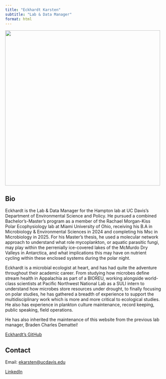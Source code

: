```yaml
---
title: "Eckhardt Karsten"
subtitle: "Lab & Data Manager"
format: html
---
```


![](images/eak_hs.jpg){fig-alt="Eckhardt Karsten" width=500px}

## Bio

Eckhardt is the Lab & Data Manager for the Hampton lab at UC Davis's Department of Environmental Science and Policy.
He pursued a combined Bachelor's-Master's program as a member of the Rachael Morgan-Kiss Polar Ecophysiology lab
at Miami University of Ohio, receiving his B.A in Microbiology & Environmental Sciences in 2024 and completing his
Msc in Microbiology in 2025. For his Master's thesis, he used a molecular network approach to understand what role
mycoplankton, or aquatic parasitic fungi, may play within the perrenially ice-covered lakes of the McMurdo Dry Valleys
in Antarctica, and what implications this may have on nutrient cycling within these enclosed systems during the polar 
night.

Eckhardt is a microbial ecologist at heart, and has had quite the adventure throughout their academic career. From studying how microbes define stream health in Appalachia as part of a BIOREU, working alongside world-class scientists 
at Pacific Northwest National Lab as a SULI intern to understand how microbes store resources under drought, to finally 
focusing on polar studies, he has gathered a breadth of experience to support the multidisciplinary work which is more 
and more critical to ecological studies. He also has experience in plankton culture maintenance, record keeping, public
speaking, field operations.

He has also inherited the maintenance of this website from the previous lab manager, Braden Charles Demattei!

[Eckhardt's GitHub](https://github.com/Microbeventurer)

## Contact

Email: [ekarsten@ucdavis.edu](mailto:ekarsten@ucdavis.edu)

[LinkedIn](https://www.linkedin.com/in/eckhardt-karsten/)
